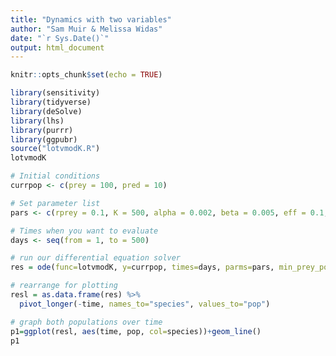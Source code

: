 ```yaml
---
title: "Dynamics with two variables"
author: "Sam Muir & Melissa Widas"
date: "`r Sys.Date()`"
output: html_document
---
```


```r
knitr::opts_chunk$set(echo = TRUE)
```

```r
library(sensitivity)
library(tidyverse)
library(deSolve)
library(lhs)
library(purrr)
library(ggpubr)
source("lotvmodK.R")
lotvmodK
```

```r
# Initial conditions
currpop <- c(prey = 100, pred = 10)

# Set parameter list
pars <- c(rprey = 0.1, K = 500, alpha = 0.002, beta = 0.005, eff = 0.1, pmort = 0.1)

# Times when you want to evaluate
days <- seq(from = 1, to = 500)

# run our differential equation solver
res = ode(func=lotvmodK, y=currpop, times=days, parms=pars, min_prey_pop = 50, method = "ode45")
```

```r
# rearrange for plotting
resl = as.data.frame(res) %>% 
  pivot_longer(-time, names_to="species", values_to="pop")

# graph both populations over time
p1=ggplot(resl, aes(time, pop, col=species))+geom_line()
p1
```


